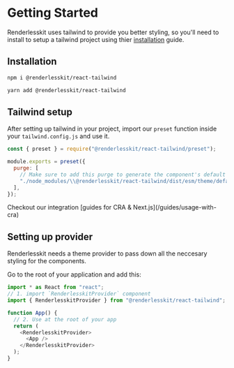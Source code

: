 
# Getting Started

Renderlesskit uses tailwind to provide you better styling, so you'll need to
install to setup a tailwind project using thier
[installation](https://tailwindcss.com/docs/installation) guide.

## Installation

```bash
npm i @renderlesskit/react-tailwind
```

```bash
yarn add @renderlesskit/react-tailwind
```

## Tailwind setup

After setting up tailwind in your project, import our `preset` function inside
your `tailwind.config.js` and use it.

```js noCopy
const { preset } = require("@renderlesskit/react-tailwind/preset");

module.exports = preset({
  purge: [
    // Make sure to add this purge to generate the component's default styling
    "./node_modules/\\@renderlesskit/react-tailwind/dist/esm/theme/defaultTheme/*.js",
  ],
});
```

<Callout>
  Checkout our integration [guides for CRA & Next.js](/guides/usage-with-cra)
</Callout>

## Setting up provider

Renderlesskit needs a theme provider to pass down all the neccesary styling for
the components.

Go to the root of your application and add this:

```js
import * as React from "react";
// 1. import `RenderlesskitProvider` component
import { RenderlesskitProvider } from "@renderlesskit/react-tailwind";

function App() {
  // 2. Use at the root of your app
  return (
    <RenderlesskitProvider>
      <App />
    </RenderlesskitProvider>
  );
}
```
